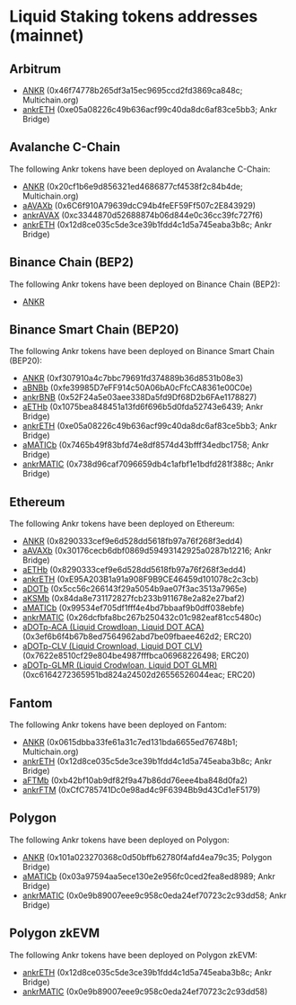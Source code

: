 # Liquid Staking tokens addresses (mainnet)

## Arbitrum
* [ANKR](https://arbiscan.io/address/0x46f74778b265df3a15ec9695ccd2fd3869ca848c) (0x46f74778b265df3a15ec9695ccd2fd3869ca848c; Multichain.org)
* [ankrETH](https://arbiscan.io/token/0xe05a08226c49b636acf99c40da8dc6af83ce5bb3) (0xe05a08226c49b636acf99c40da8dc6af83ce5bb3; Ankr Bridge)

## Avalanche C-Chain
The following Ankr tokens have been deployed on Avalanche C-Chain:
* [ANKR](https://snowtrace.io/token/0x20cf1b6e9d856321ed4686877cf4538f2c84b4de#balances) (0x20cf1b6e9d856321ed4686877cf4538f2c84b4de; Multichain.org)
* [aAVAXb](https://snowtrace.io/token/0x6C6f910A79639dcC94b4feEF59Ff507c2E843929#balances) (0x6C6f910A79639dcC94b4feEF59Ff507c2E843929)
* [ankrAVAX](https://snowtrace.io/address/0xc3344870d52688874b06d844e0c36cc39fc727f6#balances) (0xc3344870d52688874b06d844e0c36cc39fc727f6)
* [ankrETH](https://snowtrace.io/token/0x12d8ce035c5de3ce39b1fdd4c1d5a745eaba3b8c#balances) (0x12d8ce035c5de3ce39b1fdd4c1d5a745eaba3b8c; Ankr Bridge)

## Binance Chain (BEP2)
The following Ankr tokens have been deployed on Binance Chain (BEP2):
* [ANKR](https://explorer.binance.org/asset/Ankr-E97)

## Binance Smart Chain (BEP20)
The following Ankr tokens have been deployed on Binance Smart Chain (BEP20):
* [ANKR](https://bscscan.com/token/0xf307910a4c7bbc79691fd374889b36d8531b08e3#balances) (0xf307910a4c7bbc79691fd374889b36d8531b08e3)
* [aBNBb](https://bscscan.com/address/0xfe39985D7eFF914c50A06bA0cFfcCA8361e00C0e#balances) (0xfe39985D7eFF914c50A06bA0cFfcCA8361e00C0e)
* [ankrBNB](https://bscscan.com/address/0x52F24a5e03aee338Da5fd9Df68D2b6FAe1178827#balances) (0x52F24a5e03aee338Da5fd9Df68D2b6FAe1178827)
* [aETHb](https://bscscan.com/token/0x1075bea848451a13fd6f696b5d0fda52743e6439#balances) (0x1075bea848451a13fd6f696b5d0fda52743e6439; Ankr Bridge)
* [ankrETH](https://bscscan.com/token/0xe05a08226c49b636acf99c40da8dc6af83ce5bb3#balances) (0xe05a08226c49b636acf99c40da8dc6af83ce5bb3; Ankr Bridge)
* [aMATICb](https://bscscan.com/token/0x7465b49f83bfd74e8df8574d43bfff34edbc1758#balances) (0x7465b49f83bfd74e8df8574d43bfff34edbc1758; Ankr Bridge)
* [ankrMATIC](https://bscscan.com/token/0x738d96caf7096659db4c1afbf1e1bdfd281f388c#balances) (0x738d96caf7096659db4c1afbf1e1bdfd281f388c; Ankr Bridge)

## Ethereum
The following Ankr tokens have been deployed on Ethereum:
* [ANKR](https://etherscan.io/token/0x8290333cef9e6d528dd5618fb97a76f268f3edd4#balances) (0x8290333cef9e6d528dd5618fb97a76f268f3edd4)
* [aAVAXb](https://etherscan.io/token/0x30176cecb6dbf0869d59493142925a0287b12216#balances) (0x30176cecb6dbf0869d59493142925a0287b12216; Ankr Bridge)
* [aETHb](https://etherscan.io/token/0xd01ef7c0a5d8c432fc2d1a85c66cf2327362e5c6#balances) (0x8290333cef9e6d528dd5618fb97a76f268f3edd4)
* [ankrETH](https://etherscan.io/token/0xE95A203B1a91a908F9B9CE46459d101078c2c3cb#balances) (0xE95A203B1a91a908F9B9CE46459d101078c2c3cb)
* [aDOTb](https://etherscan.io/token/0x5cc56c266143f29a5054b9ae07f3ac3513a7965e#balances) (0x5cc56c266143f29a5054b9ae07f3ac3513a7965e)
* [aKSMb](https://etherscan.io/token/0x84da8e731172827fcb233b911678e2a82e27baf2#balances) (0x84da8e731172827fcb233b911678e2a82e27baf2)
* [aMATICb](https://etherscan.io/token/0x99534ef705df1fff4e4bd7bbaaf9b0dff038ebfe#balances) (0x99534ef705df1fff4e4bd7bbaaf9b0dff038ebfe)
* [ankrMATIC](https://etherscan.io/token/0x26dcfbfa8bc267b250432c01c982eaf81cc5480c#balances) (0x26dcfbfa8bc267b250432c01c982eaf81cc5480c)
* [aDOTp-ACA (Liquid Crowdloan, Liquid DOT ACA)](https://etherscan.io/address/0x3ef6b6f4b67b8ed7564962abd7be09fbaee462d2#balances) (0x3ef6b6f4b67b8ed7564962abd7be09fbaee462d2; ERC20)
* [aDOTp-CLV (Liquid Crownload, Liquid DOT CLV)](https://etherscan.io/address/0x7622e8510cf29e804be4987fffbca06968226498#balances) (0x7622e8510cf29e804be4987fffbca06968226498; ERC20)
* [aDOTp-GLMR (Liquid Crodwloan, Liquid DOT GLMR)](https://etherscan.io/token/0xc6164272365951bd824a24502d26556526044eac#balances) (0xc6164272365951bd824a24502d26556526044eac; ERC20)

## Fantom
The following Ankr tokens have been deployed on Fantom:
* [ANKR](https://ftmscan.com/token/0x0615dbba33fe61a31c7ed131bda6655ed76748b1#balances) (0x0615dbba33fe61a31c7ed131bda6655ed76748b1; Multichain.org)
* [ankrETH](https://ftmscan.com/token/0x12d8ce035c5de3ce39b1fdd4c1d5a745eaba3b8c#balances) (0x12d8ce035c5de3ce39b1fdd4c1d5a745eaba3b8c; Ankr Bridge)
* [aFTMb](https://ftmscan.com/token/0xb42bf10ab9df82f9a47b86dd76eee4ba848d0fa2#balances) (0xb42bf10ab9df82f9a47b86dd76eee4ba848d0fa2)
* [ankrFTM](https://ftmscan.com/token/0xCfC785741Dc0e98ad4c9F6394Bb9d43Cd1eF5179#balances) (0xCfC785741Dc0e98ad4c9F6394Bb9d43Cd1eF5179)

## Polygon
The following Ankr tokens have been deployed on Polygon:
* [ANKR](https://polygonscan.com/token/0x101a023270368c0d50bffb62780f4afd4ea79c35#balances) (0x101a023270368c0d50bffb62780f4afd4ea79c35; Polygon Bridge)
* [aMATICb](https://polygonscan.com/token/0x03a97594aa5ece130e2e956fc0ced2fea8ed8989#balances) (0x03a97594aa5ece130e2e956fc0ced2fea8ed8989; Ankr Bridge)
* [ankrMATIC](https://polygonscan.com/token/0x0e9b89007eee9c958c0eda24ef70723c2c93dd58#balances) (0x0e9b89007eee9c958c0eda24ef70723c2c93dd58; Ankr Bridge)

## Polygon zkEVM
The following Ankr tokens have been deployed on Polygon zkEVM:
* [ankrETH](https://zkevm.polygonscan.com/token/0x12d8ce035c5de3ce39b1fdd4c1d5a745eaba3b8c#balances) (0x12d8ce035c5de3ce39b1fdd4c1d5a745eaba3b8c; Ankr Bridge)
* [ankrMATIC](https://zkevm.polygonscan.com/token/0x0e9b89007eee9c958c0eda24ef70723c2c93dd58#balances) (0x0e9b89007eee9c958c0eda24ef70723c2c93dd58)




